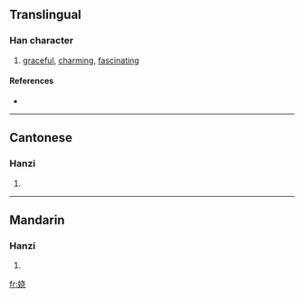 {{also|嬈}}
==Translingual==

===Han character===
{{Han char|rn=38|rad=女|as=06|sn=9|four=|canj=女十心山 (VJPU)}}

# [[graceful]], [[charming]], [[fascinating]]

====References====
* {{Han ref|kx=0261.321|hdz=21043.130|uh=5A06|ud=23046}}

----

==Cantonese==

===Hanzi===
{{yue-hanzi|jyut=|y=yiu4}}

# {{defn|Cantonese}}

----

==Mandarin==

===Hanzi===
{{cmn-hanzi|tra=嬈|pin=[[rǎo]] ([[rao3]])|wg=jao<sup>3</sup>}}

# {{defn|Mandarin}}

[[fr:娆]]
